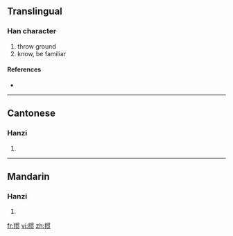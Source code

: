 {{also|摜}}
==Translingual==

===Han character===
{{Han char|rn=64|rad=手|as=08|sn=11|four=|canj=手田十人 (QWJO)}}

# throw ground
# know, be familiar

====References====
* {{Han ref|kx=0440.181|hdz=31910.020|uh=63BC|ud=25532}}

----

==Cantonese==

===Hanzi===
{{yue-hanzi|jyut=|y=gwaan3|tra=摜}}

# {{defn|Cantonese}}

----

==Mandarin==

===Hanzi===
{{cmn-hanzi|tra=摜|pin=[[guàn]] ([[guan4]])|wg=kuan<sup>4</sup>}}

# {{defn|Mandarin}}

[[fr:掼]]
[[vi:掼]]
[[zh:掼]]